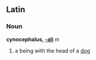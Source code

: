 ==Latin==
===Noun===
'''cynocephalus, [[Wiktionary Appendix:Latin second declension|-ali]]''' ''m''

#a being with the head of a [[dog]]